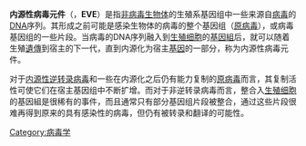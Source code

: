 {{expand|time=2017-10-05T07:29:31+00:00}}
{{unreferenced|time=2017-10-05T07:29:31+00:00}}
'''内源性病毒元件'''（{{lang-en|Endogenous viral element}}，'''EVE'''）是指[[生物|非病毒生物体]]的生殖系基因组中一些来源自[[病毒|病毒]]的[[脱氧核糖核酸|DNA]]序列。其形成之前可能是感染生物体的病毒的整个基因组（[[原病毒|原病毒]]），或病毒基因组的一些片段。当病毒的DNA序列融入到[[生殖细胞|生殖细胞]]的[[基因組|基因組]]后，就可以随着生殖[[遺傳|遺傳]]到宿主的下一代，直到内源化为宿主[[等位基因|基因]]的一部分，称为内源性病毒元件。

对于[[内源性逆转录病毒|内源性逆转录病毒]]和一些在内源化之后仍有能力复制的[[原病毒|原病毒]]而言，其复制活性可使它们在宿主基因组中不断扩增。而对于非逆转录病毒而言，整合入[[生殖细胞|生殖细胞]]的基因組是很稀有的事件，而且通常只有部分基因组片段被整合，通过这些片段很难再得到原来的具有感染性的病毒，但仍有被转录和翻译的可能性。
[[Category:病毒学|Category:病毒学]]